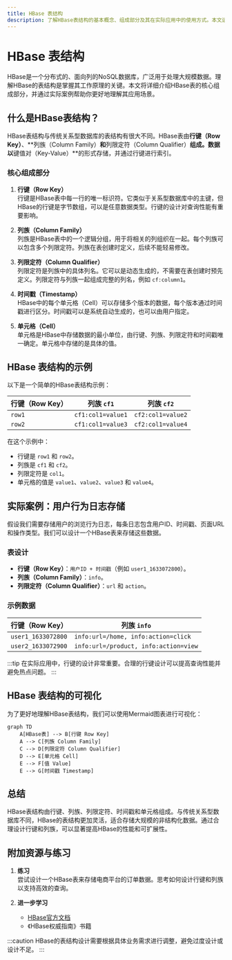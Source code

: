 ```yaml
---
title: HBase 表结构
description: 了解HBase表结构的基本概念、组成部分及其在实际应用中的使用方式。本文适合初学者，通过清晰的解释和示例帮助你掌握HBase表的核心知识。
---
```


# HBase 表结构

HBase是一个分布式的、面向列的NoSQL数据库，广泛用于处理大规模数据。理解HBase的表结构是掌握其工作原理的关键。本文将详细介绍HBase表的核心组成部分，并通过实际案例帮助你更好地理解其应用场景。

## 什么是HBase表结构？

HBase表结构与传统关系型数据库的表结构有很大不同。HBase表由**行键（Row Key）**、**列族（Column Family）**和**列限定符（Column Qualifier）**组成。数据以**键值对（Key-Value）**的形式存储，并通过行键进行索引。

### 核心组成部分

1. **行键（Row Key）**  
   行键是HBase表中每一行的唯一标识符。它类似于关系型数据库中的主键，但HBase的行键是字节数组，可以是任意数据类型。行键的设计对查询性能有重要影响。

2. **列族（Column Family）**  
   列族是HBase表中的一个逻辑分组，用于将相关的列组织在一起。每个列族可以包含多个列限定符。列族在表创建时定义，后续不能轻易修改。

3. **列限定符（Column Qualifier）**  
   列限定符是列族中的具体列名。它可以是动态生成的，不需要在表创建时预先定义。列限定符与列族一起组成完整的列名，例如 `cf:column1`。

4. **时间戳（Timestamp）**  
   HBase中的每个单元格（Cell）可以存储多个版本的数据，每个版本通过时间戳进行区分。时间戳可以是系统自动生成的，也可以由用户指定。

5. **单元格（Cell）**  
   单元格是HBase中存储数据的最小单位，由行键、列族、列限定符和时间戳唯一确定。单元格中存储的是具体的值。

## HBase 表结构的示例

以下是一个简单的HBase表结构示例：

| 行键（Row Key） | 列族 `cf1` | 列族 `cf2` |
|----------------|------------|------------|
| `row1`         | `cf1:col1=value1` | `cf2:col1=value2` |
| `row2`         | `cf1:col1=value3` | `cf2:col1=value4` |

在这个示例中：
- 行键是 `row1` 和 `row2`。
- 列族是 `cf1` 和 `cf2`。
- 列限定符是 `col1`。
- 单元格的值是 `value1`、`value2`、`value3` 和 `value4`。

## 实际案例：用户行为日志存储

假设我们需要存储用户的浏览行为日志，每条日志包含用户ID、时间戳、页面URL和操作类型。我们可以设计一个HBase表来存储这些数据。

### 表设计
- **行键（Row Key）**：`用户ID + 时间戳`（例如 `user1_1633072800`）。
- **列族（Column Family）**：`info`。
- **列限定符（Column Qualifier）**：`url` 和 `action`。

### 示例数据

| 行键（Row Key） | 列族 `info` |
|----------------|-------------|
| `user1_1633072800` | `info:url=/home, info:action=click` |
| `user2_1633072900` | `info:url=/product, info:action=view` |

:::tip
在实际应用中，行键的设计非常重要。合理的行键设计可以提高查询性能并避免热点问题。
:::

## HBase 表结构的可视化

为了更好地理解HBase表结构，我们可以使用Mermaid图表进行可视化：

```mermaid
graph TD
    A[HBase表] --> B[行键 Row Key]
    A --> C[列族 Column Family]
    C --> D[列限定符 Column Qualifier]
    D --> E[单元格 Cell]
    E --> F[值 Value]
    E --> G[时间戳 Timestamp]
```

## 总结

HBase表结构由行键、列族、列限定符、时间戳和单元格组成。与传统关系型数据库不同，HBase的表结构更加灵活，适合存储大规模的非结构化数据。通过合理设计行键和列族，可以显著提高HBase的性能和可扩展性。

## 附加资源与练习

1. **练习**  
   尝试设计一个HBase表来存储电商平台的订单数据。思考如何设计行键和列族以支持高效的查询。

2. **进一步学习**  
   - [HBase官方文档](https://hbase.apache.org/)
   - 《HBase权威指南》书籍

:::caution
HBase的表结构设计需要根据具体业务需求进行调整，避免过度设计或设计不足。
:::